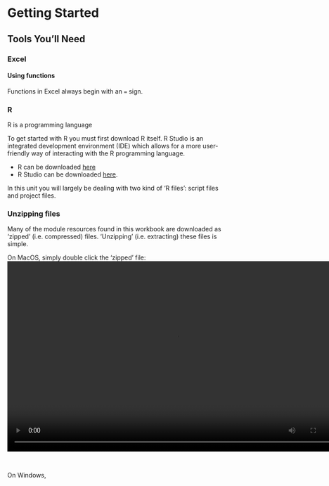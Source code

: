 # Getting Started {-}

## Tools You'll Need {-}

### Excel {-}

#### Using functions {-}

Functions in Excel always begin with an `=` sign. 


### R {-}

R is a programming language  

To get started with R you must first download R itself. R Studio is an integrated development environment (IDE) which allows for a more user-friendly way of interacting with the R programming language. 

- R can be downloaded [here](https://cran.csiro.au)
- R Studio can be downloaded [here](https://rstudio.com).

In this unit you will largely be dealing with two kind of 'R files': script files and project files.


### Unzipping files {-}

Many of the module resources found in this workbook are downloaded as 'zipped' (i.e. compressed) files. 'Unzipping' (i.e. extracting) these files is simple. 

On MacOS, simply double click the 'zipped' file:
<center>
<video width="768" height="433" controls>
  <source src="images/01-gettingstarted/video1.mp4" type="video/mp4">
</video>
</center>
<br>

On Windows,